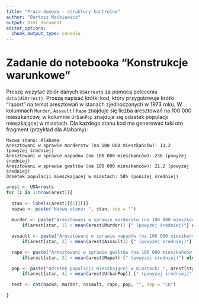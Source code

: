 ```yaml
---
title: "Praca domowa - struktury kontrolne"
author: "Bartosz Maćkiewicz"
output: html_document
editor_options: 
  chunk_output_type: console
---
```


# Zadanie do notebooka "Konstrukcje warunkowe"

Proszę wczytać zbiór danych `USArrests` za pomocą polecenia `data(USArrest)`. Proszę napisać krótki kod, który przygotowuje krótki "raport" na temat aresztowań w stanach zjednoczonych w 1973 roku. W kolumnach `Murder`, `Assault` i `Rape` znajduje się liczba aresztowań na 100 000 mieszkańców, w kolumnie `UrbanPop` znajduje się odsetek populacji mieszkającej w miastach. Dla każdego stanu kod ma generować taki oto fragment (przykład dla Alabamy):

```
Nazwa stanu: Alabama
Aresztowani w sprawie morderstw (na 100 000 mieszkańców): 13.2 (powyżej średniej)
Aresztowani w sprawie napadów (na 100 000 mieszkańców): 236 (powyżej średniej)
Aresztowani w sprawie gwałtów (na 100 000 mieszkańców): 21.2 (powyżej średniej)
Odsetek populacji mieszkającej w miastach: 58% (poniżej średniej)
```

```r
arest <- USArrests
for (i in 1:nrow(arest)){
  
  stan <- labels(arest)[[1]][i]
  nazwa <- paste("Nazwa stanu: ", stan, sep = "")
  
  murder <- paste("Aresztowani w sprawie morderstw (na 100 000 mieszkańców): ", arest[stan,1], 
      if(arest[stan, 1] > mean(arest$Murder)) {" (powyżej średniej)"} else {"(poniżej średniej)"}, sep = "" )

  assault <- paste("Aresztowani w sprawie napadów (na 100 000 mieszkańców): ", arest[stan,2], 
      if(arest[stan, 2] > mean(arest$Assault)) {" (powyżej średniej)"} else {"(poniżej średniej)"}, sep = "" )

  rape <- paste("Aresztowani w sprawie gwałtów (na 100 000 mieszkańców): ", arest[stan,3], 
      if(arest[stan, 3] > mean(arest$Rape)) {" (powyżej średniej)"} else {"(poniżej średniej)"}, sep = "" )

  pop <- paste("Odsetek populacji mieszkającej w miastach: ", arest[stan,4],
      if(arest[stan, 4] > mean(arest$UrbanPop)) {" (powyżej średniej)"} else {"(poniżej średniej)"}, sep = ""  )

  test <- cat(nazwa, murder, assault, rape, pop, "", sep = "\n")
  
}
```